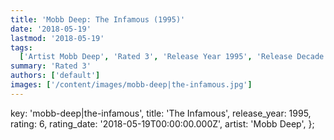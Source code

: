 ```yaml
---
title: 'Mobb Deep: The Infamous (1995)'
date: '2018-05-19'
lastmod: '2018-05-19'
tags:
  ['Artist Mobb Deep', 'Rated 3', 'Release Year 1995', 'Release Decade 1990']
summary: 'Rated 3'
authors: ['default']
images: ['/content/images/mobb-deep|the-infamous.jpg']
---
```


  key: 'mobb-deep|the-infamous',
  title: 'The Infamous',
  release_year: 1995,
  rating: 6,
  rating_date: '2018-05-19T00:00:00.000Z',
  artist: 'Mobb Deep',
};

<MusicRating data={data} />
